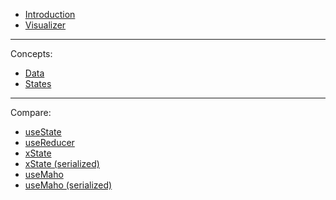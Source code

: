 - [Introduction](/)
- [Visualizer](/docs/visualizer)

---

Concepts:

- [Data](/docs/data)
- [States](/docs/states)

---

Compare:

- [useState](/docs/data_useState)
- [useReducer](/docs/data_useReducer)
- [xState](/docs/data_xstate)
- [xState (serialized)](/docs/data_xstateSerialized)
- [useMaho](/docs/data_useMaho)
- [useMaho (serialized)](/docs/data_useMahoSerialized)
